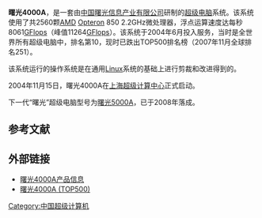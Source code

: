 {{unreferenced|time=2018-07-03T13:04:06+00:00}}
'''曙光4000A'''，是一套由[[中国|中国]][[曙光信息产业有限公司|曙光信息产业有限公司]]研制的[[超级电脑|超级电脑]]系统。该系统使用了共2560颗[[AMD|AMD]] [[Opteron|Opteron]] 850 2.2GHz微处理器，浮点运算速度达每秒8061[[GFlops|GFlops]]（峰值11264[[GFlops|GFlops]]）。该系统于2004年6月投入服务，当时是全世界所有超级电脑中，排名第10，现时已跌出TOP500排名榜（2007年11月全球排名251）。

该系统运行的操作系统是在通用[[Linux|Linux]]系统的基础上进行剪裁和改进得到的。

2004年11月15日，曙光4000A在[[上海超级计算中心|上海超级计算中心]]正式启动。

下一代“曙光”超级电脑型号为[[曙光5000A|曙光5000A]]，已于2008年落成。

== 参考文献 ==
{{Reflist}}

== 外部链接 ==
* [http://www.dawning.com.cn/Product/Show.aspx?id=48&name=曙光4000A 曙光4000A产品信息]{{dead link|date=2018年3月 |bot=InternetArchiveBot |fix-attempted=yes }}
* [http://www.top500.org/system/7036 曙光4000A (TOP500)] {{Wayback|url=http://www.top500.org/system/7036 |date=20081225102220 }}

[[Category:中国超级计算机|Category:中国超级计算机]]

{{compu-stub}}